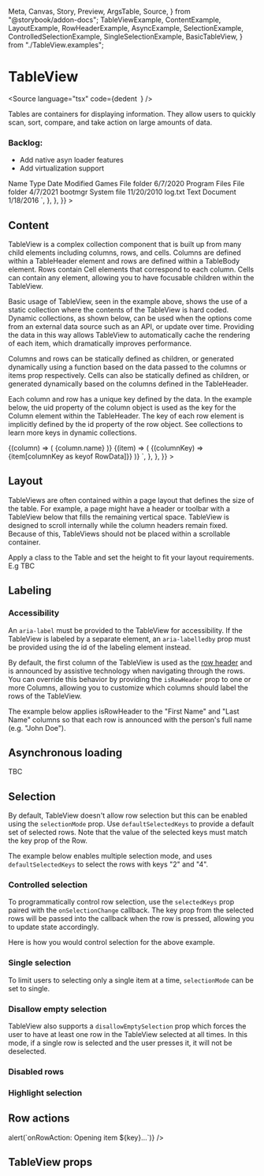   Meta,
  Canvas,
  Story,
  Preview,
  ArgsTable,
  Source,
} from "@storybook/addon-docs";
  TableViewExample,
  ContentExample,
  LayoutExample,
  RowHeaderExample,
  AsyncExample,
  SelectionExample,
  ControlledSelectionExample,
  SingleSelectionExample,
  BasicTableView,
} from "./TableView.examples";

<Meta title="Data/TableView" component={TableView} />

# TableView

<Source
  language="tsx"
  code={dedent`
  `}
/>

Tables are containers for displaying information. They allow users to quickly scan, sort, compare, and take action on large amounts of data.

### Backlog:

- Add native asyn loader features
- Add virtualization support

<Preview>
  <Story
    name="a) TableView"
    parameters={{
      docs: {
        source: {
          code: dedent`
<TableView
  aria-label="Example table with static contents"
  selectionMode="multiple"
>
  <TableHeader>
    <Column>Name</Column>
    <Column>Type</Column>
    <Column align="end">Date Modified</Column>
  </TableHeader>
  <TableBody>
    <Row>
      <Cell>Games</Cell>
      <Cell>File folder</Cell>
      <Cell>6/7/2020</Cell>
    </Row>
    <Row>
      <Cell>Program Files</Cell>
      <Cell>File folder</Cell>
      <Cell>4/7/2021</Cell>
    </Row>
    <Row>
      <Cell>bootmgr</Cell>
      <Cell>System file</Cell>
      <Cell>11/20/2010</Cell>
    </Row>
    <Row>
      <Cell>log.txt</Cell>
      <Cell>Text Document</Cell>
      <Cell>1/18/2016</Cell>
    </Row>
  </TableBody>
</TableView>`,
        },
      },
    }}
  >
    <TableViewExample />
  </Story>
</Preview>

<Source language="tsx" id="data-tableview--a-table-view" />

## Content

TableView is a complex collection component that is built up from many child elements including columns, rows, and cells. Columns are defined within a TableHeader element and rows are defined within a TableBody element. Rows contain Cell elements that correspond to each column. Cells can contain any element, allowing you to have focusable children within the TableView.

Basic usage of TableView, seen in the example above, shows the use of a static collection where the contents of the TableView is hard coded. Dynamic collections, as shown below, can be used when the options come from an external data source such as an API, or update over time. Providing the data in this way allows TableView to automatically cache the rendering of each item, which dramatically improves performance.

Columns and rows can be statically defined as children, or generated dynamically using a function based on the data passed to the columns or items prop respectively. Cells can also be statically defined as children, or generated dynamically based on the columns defined in the TableHeader.

Each column and row has a unique key defined by the data. In the example below, the uid property of the column object is used as the key for the Column element within the TableHeader. The key of each row element is implicitly defined by the id property of the row object. See collections to learn more keys in dynamic collections.

<Preview>
  <Story
    name="b) Content"
    parameters={{
      docs: {
        source: {
          code: dedent`
  interface RowData {
    id: number;
    name: string;
    date: string;
    type: string;
  }\n
  const columns = [
    { name: "Name", uid: "name" },
    { name: "Type", uid: "type" },
    { name: "Date Modified", uid: "date" },
  ];\n
  const rows: RowData[] = [
    { id: 1, name: "Games", date: "6/7/2020", type: "File folder" },
    { id: 2, name: "Program Files", date: "4/7/2021", type: "File folder" },
    { id: 3, name: "bootmgr", date: "11/20/2010", type: "System file" },
    { id: 4, name: "log.txt", date: "1/18/2016", type: "Text Document" },
  ];\n
  <TableView aria-label="Example table with dynamic content">
    <TableHeader columns={columns}>
      {(column) => (
        <Column
          key={column.uid}
          align={column.uid === "date" ? "end" : "start"}
        >
          {column.name}
        </Column>
      )}
    </TableHeader>
    <TableBody items={rows}>
      {(item) => (
        <Row>
          {(columnKey) => <Cell>{item[columnKey as keyof RowData]}</Cell>}
        </Row>
      )}
    </TableBody>
  </TableView>`,
        },
      },
    }}
  >
    <ContentExample />
  </Story>
</Preview>

<Source language="tsx" id="data-tableview--b-content" />

## Layout

TableViews are often contained within a page layout that defines the size of the table. For example, a page might have a header or toolbar with a TableView below that fills the remaining vertical space. TableView is designed to scroll internally while the column headers remain fixed. Because of this, TableViews should not be placed within a scrollable container.

Apply a class to the Table and set the height to fit your layout requirements. E.g TBC

<Preview>
  <Story
    name="c) Layout"
    parameters={{
      docs: {
        source: {
          code: dedent`
TBC`,
        },
      },
    }}
  >
    <LayoutExample />
  </Story>
</Preview>

<Source language="tsx" id="data-tableview--c-layout" />

## Labeling

### Accessibility

An `aria-label` must be provided to the TableView for accessibility. If the TableView is labeled by a separate element, an `aria-labelledby` prop must be provided using the id of the labeling element instead.

By default, the first column of the TableView is used as the [row header](https://www.w3.org/TR/wai-aria-1.1/#rowheader) and is announced by assistive technology when navigating through the rows. You can override this behavior by providing the `isRowHeader` prop to one or more Columns, allowing you to customize which columns should label the rows of the TableView.

The example below applies isRowHeader to the "First Name" and "Last Name" columns so that each row is announced with the person's full name (e.g. "John Doe").

<Preview>
  <Story
    name="d) RowHeader"
    parameters={{
      docs: {
        source: {
          code: dedent`
TBC`,
        },
      },
    }}
  >
    <RowHeaderExample />
  </Story>
</Preview>

<Source language="tsx" id="data-tableview--d-row-header" />

## Asynchronous loading

TBC

<Preview>
  <Story
    name="e) Asynchronous loading"
    parameters={{
      docs: {
        source: {
          code: dedent`
TBC`,
        },
      },
    }}
  >
    <AsyncExample />
  </Story>
</Preview>

<Source language="tsx" id="data-tableview--e-asynchronous loading" />

## Selection

By default, TableView doesn't allow row selection but this can be enabled using the `selectionMode` prop. Use `defaultSelectedKeys` to provide a default set of selected rows. Note that the value of the selected keys must match the key prop of the Row.

The example below enables multiple selection mode, and uses `defaultSelectedKeys` to select the rows with keys "2" and "4".

<Preview>
  <Story
    name="f) TableView selection"
    parameters={{
      docs: {
        source: {
          code: dedent`
TBC`,
        },
      },
    }}
  >
    <SelectionExample />
  </Story>
</Preview>

<Source language="tsx" id="data-tableview--f-selection" />

### Controlled selection

To programmatically control row selection, use the `selectedKeys` prop paired with the `onSelectionChange` callback. The key prop from the selected rows will be passed into the callback when the row is pressed, allowing you to update state accordingly.

Here is how you would control selection for the above example.

<Preview>
  <Story
    name="g) Controlled selection"
    parameters={{
      docs: {
        source: {
          code: dedent`
TBC`,
        },
      },
    }}
  >
    <ControlledSelectionExample selectionMode="multiple" />
  </Story>
</Preview>

<Source language="tsx" id="data-tableview--g-controlled-selection" />

### Single selection

To limit users to selecting only a single item at a time, `selectionMode` can be set to single.

<Preview>
  <Story
    name="h) Single selection"
    parameters={{
      docs: {
        source: {
          code: dedent`
TBC`,
        },
      },
    }}
  >
    <ControlledSelectionExample selectionMode={"single"} />
  </Story>
</Preview>

<Source language="tsx" id="data-tableview--h-single-selection" />

### Disallow empty selection

TableView also supports a `disallowEmptySelection` prop which forces the user to have at least one row in the TableView selected at all times. In this mode, if a single row is selected and the user presses it, it will not be deselected.

<Preview>
  <Story
    name="i) Disallow empty selection"
    parameters={{
      docs: {
        source: {
          code: dedent`
TBC`,
        },
      },
    }}
  >
    <ControlledSelectionExample disallowEmptySelection />
  </Story>
</Preview>

<Source language="tsx" id="data-tableview--i-disallow-empty-selection" />

### Disabled rows

<Preview>
  <Story
    name="j) Disabled rows selection"
    parameters={{
      docs: {
        source: {
          code: dedent`
TBC`,
        },
      },
    }}
  >
    <ControlledSelectionExample selectionMode="multiple" disabledKeys={[3]} />
  </Story>
</Preview>

<Source language="tsx" id="data-tableview--i-disallow-empty-selection" />

### Highlight selection

<Preview>
  <Story
    name="k) Highlight selection selection"
    parameters={{
      docs: {
        source: {
          code: dedent`
TBC`,
        },
      },
    }}
  >
    <ControlledSelectionExample selectionMode="highlight" />
  </Story>
</Preview>

<Source language="tsx" id="data-tableview--k-highlight-selection" />

## Row actions

<Preview>
  <Story
    name="l) Row actions"
    parameters={{
      docs: {
        source: {
          code: dedent`
TBC`,
        },
      },
    }}
  >
    <ControlledSelectionExample
      selectionMode="multiple"
      onRowAction={(key) => alert(`onRowAction: Opening item ${key}...`)}
    />
  </Story>
</Preview>

<Source language="tsx" id="data-tableview--k-highlight-selection" />

## TableView props

<ArgsTable of={TableView} />
